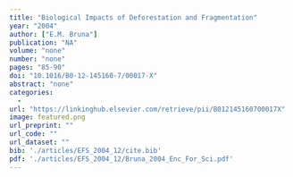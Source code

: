 ```yaml
---
title: "Biological Impacts of Deforestation and Fragmentation"
year: "2004"
author: ["E.M. Bruna"]
publication: "NA"
volume: "none"
number: "none"
pages: "85-90"
doi: "10.1016/B0-12-145160-7/00017-X"
abstract: "none"
categories: 
  - 
url: "https://linkinghub.elsevier.com/retrieve/pii/B012145160700017X"
image: featured.png
url_preprint: ""
url_code: ""
url_dataset: ""
bib: './articles/EFS_2004_12/cite.bib'
pdf: './articles/EFS_2004_12/Bruna_2004_Enc_For_Sci.pdf'
---
```

